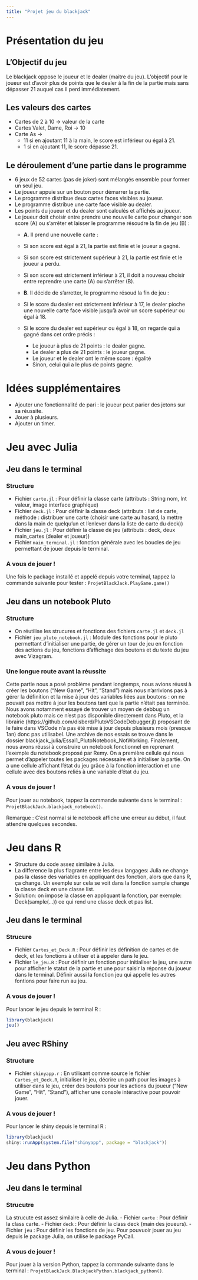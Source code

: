 ```yaml
---
title: "Projet jeu du blackjack"
---
```

# Présentation du jeu
## L'Objectif du jeu
Le blackjack oppose le joueur et le dealer (maitre du jeu). L'objectif pour le joueur est d'avoir plus de points que le dealer à la fin de la partie mais sans dépasser 21 auquel cas il perd immédiatement. 

## Les valeurs des cartes
- Cartes de 2 à 10 -> valeur de la carte
- Cartes Valet, Dame, Roi -> 10
- Carte As ->
    - 11 si en ajoutant 11 à la main, le score est inférieur ou égal à 21.
    - 1 si en ajoutant 11, le score dépasse 21.

## Le déroulement d'une partie dans le programme
- 6 jeux de 52 cartes (pas de joker) sont mélangés ensemble pour former un seul jeu. 
- Le joueur appuie sur un bouton pour démarrer la partie.
- Le programme distribue deux cartes faces visibles au joueur.
- Le programme distribue une carte face visible au dealer.
- Les points du joueur et du dealer sont calculés et affichés au joueur.
- Le joueur doit choisir entre prendre une nouvelle carte pour changer son score (A) ou s'arrêter et laisser le programme résoudre la fin de jeu (B) :
    - **A**. Il prend une nouvelle carte :
    - Si son score est égal à 21, la partie est finie et le joueur a gagné.
    - Si son score est strictement supérieur à 21, la partie est finie et le joueur a perdu.
    - Si son score est strictement inférieur à 21, il doit à nouveau choisir entre reprendre une carte (A) ou s'arrêter (B).

    - **B**. Il décide de s'arretter, le programme résoud la fin de jeu :
    - Si le score du dealer est strictement inférieur à 17, le dealer pioche une nouvelle carte face visible jusqu'à avoir un score supérieur ou égal à 18.
    - Si le score du dealer est supérieur ou égal à 18, on regarde qui a gagné dans cet ordre précis :
        - Le joueur à plus de 21 points : le dealer gagne.
        - Le dealer a plus de 21 points : le joueur gagne.
        - Le joueur et le dealer ont le même score : égalité
        - Sinon, celui qui a le plus de points gagne.


# Idées supplémentaires
- Ajouter une fonctionnalité de pari : le joueur peut parier des jetons sur sa réussite.
- Jouer à plusieurs.
- Ajouter un timer.

# Jeu avec Julia

## Jeu dans le terminal

### Structure
- Fichier `carte.jl` : Pour définir la classe carte (attributs : String nom, Int valeur, image interface graphique)
- Fichier `deck.jl` : Pour définir la classe deck (attributs : list de carte, méthode : distribuer une carte (choisir une carte au hasard, la mettre dans la main de quelqu'un et l'enlever dans la liste de carte du deck))
- Fichier `jeu.jl` : Pour définir la classe de jeu (attributs : deck, deux main_cartes (dealer et joueur))
- Fichier `main_terminal.jl` : fonction générale avec les boucles de jeu permettant de jouer depuis le terminal.

### A vous de jouer !
Une fois le package installé et appelé depuis votre terminal, tappez la commande suivante pour tester : `ProjetBlackJack.PlayGame.game()`

## Jeu dans un notebook Pluto

### Structure
- On réutilise les strucures et fonctions des fichiers `carte.jl` et `deck.jl`
- Fichier `jeu_pluto_notebook.jl` : Module des fonctions pour le pluto permettant d'initialiser une partie, de gérer un tour de jeu en fonction des actions du jeu, fonctions d'affichage des boutons et du texte du jeu avec Vizagram.

### Une longue route avant la réussite
Cette partie nous a posé problème pendant longtemps, nous avions réussi à créer les boutons ("New Game", "Hit", "Stand") mais nous n'arrivions pas à gérer la définition et la mise à jour des variables liées aux boutons : on ne pouvait pas mettre à jour les boutons tant que la partie n'était pas terminée. Nous avons notamment essayé de trouver un moyen de debbug un notebook pluto mais ce n'est pas disponible directement dans Pluto, et la librairie (https://github.com/disberd/PlutoVSCodeDebugger.jl) proposant de le faire dans VSCode n'a pas été mise à jour depuis plusieurs mois (presque 1an) donc pas utilisabel. Une archive de nos essais se trouve dans le dossier blackjack_julia/Essai1_PlutoNotebook_NotWorking.
Finalement, nous avons réussi à construire un notebook fonctionnel en reprenant l'exemple du notebook proposé par Remy. On a première cellule qui nous permet d'appeler toutes les packages nécessaire et à initialiser la partie. On a une cellule affichant l'état du jeu grâce à la fonction interaction et une cellule avec des boutons reliés à une variable d'état du jeu.

### A vous de jouer !
Pour jouer au notebook, tappez la commande suivante dans le terminal : `ProjetBlackJack.blackjack_notebook()`.

Remarque : C'est normal si le notebook affiche une erreur au début, il faut attendre quelques secondes.

# Jeu dans R
- Structure du code assez similaire à Julia.
- La difference la plus flagrante entre les deux langages: Julia ne change pas la classe des variables en appliquant des fonction, alors que dans R, ça change. Un  exemple sur cela se voit dans la fonction sample change la classe deck en une classe list.
- Solution: on impose la classe en appliquant la fonction, par exemple: Deck(sample(...)) ce qui rend une classe deck et pas list.

## Jeu dans le terminal

### Strucure
- Fichier `Cartes_et_Deck.R` : Pour définir les définition de cartes et de deck, et les fonctions à utiliser et à appeler dans le jeu.
- Fichier `le_jeu.R` : Pour définir un fonction pour initialiser le jeu, une autre pour afficher le statut de la partie et une pour saisir la réponse du joueur dans le terminal. Définir aussi la fonction jeu qui appelle les autres fontions pour faire run au jeu.

### A vous de jouer !
Pour lancer le jeu depuis le terminal R : 
```r
library(blackjack)
jeu()
```

## Jeu avec RShiny

### Structure
- Fichier `shinyapp.r` : En utilisant comme source le fichier `Cartes_et_Deck.R`, initialiser le jeu, décrire un path pour les images à utiliser dans le jeu, créer des boutons pour les actions du joueur ("New Game", "Hit", "Stand"), afficher une console intéractive pour pouvoir jouer.

### A vous de jouer !
Pour lancer le shiny depuis le terminal R :
```r
library(blackjack)
shiny::runApp(system.file("shinyapp", package = "blackjack"))
```

# Jeu dans Python

## Jeu dans le terminal

### Strucutre
La strucute est assez similaire à celle de Julia.
- Fichier `carte` : Pour définir la class carte.
- Fichier `deck` : Pour définir la class deck (main des joueurs).
- Fichier `jeu` : Pour définir les fonctions de jeu.
Pour pouvuoir jouer au jeu depuis le package Julia, on utilise le package PyCall.

### A vous de jouer !
Pour jouer à la version Python, tappez la commande suivante dans le terminal : `ProjetBlackJack.BlackjackPython.blackjack_python()`.

